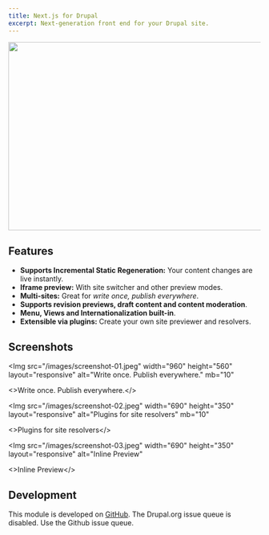 ```yaml
---
title: Next.js for Drupal
excerpt: Next-generation front end for your Drupal site.
---
```


<Img
  src="/images/meta.jpg"
  width="690"
  height="375"
  layout="responsive"
  mb="10"
/>

## Features

- **Supports Incremental Static Regeneration:** Your content changes are live instantly.
- **Iframe preview:** With site switcher and other preview modes.
- **Multi-sites:** Great for _write once, publish everywhere_.
- **Supports revision previews, draft content and content moderation**.
- **Menu, Views and Internationalization built-in**.
- **Extensible via plugins:** Create your own site previewer and resolvers.

## Screenshots

<Img
  src="/images/screenshot-01.jpeg"
  width="960"
  height="560"
  layout="responsive"
  alt="Write once. Publish everywhere."
  mb="10"
>
  <>Write once. Publish everywhere.</>
</Img>

<Img
  src="/images/screenshot-02.jpeg"
  width="690"
  height="350"
  layout="responsive"
  alt="Plugins for site resolvers"
  mb="10"
>
  <>Plugins for site resolvers</>
</Img>

<Img
  src="/images/screenshot-03.jpeg"
  width="690"
  height="350"
  layout="responsive"
  alt="Inline Preview"
>
  <>Inline Preview</>
</Img>

## Development

This module is developed on [GitHub](https://github.com/chapter-three/next-drupal). The Drupal.org issue queue is disabled. Use the Github issue queue.
